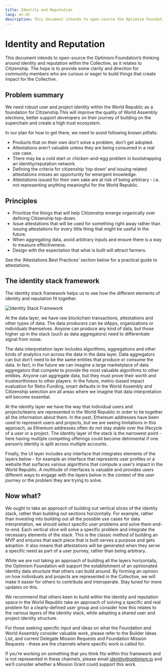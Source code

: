 ```yaml
---
title: Identity and Reputation
lang: en-US
description: This document intends to open-source the Optimism Foundation’s thinking around identity and reputation within the Collective, as it relates to Citizenship.
---
```


# Identity and Reputation

This document intends to open-source the Optimism Foundation’s thinking around identity and reputation within the Collective, as it relates to Citizenship. The hope is to provide some clarity and direction for community members who are curious or eager to build things that create impact for the Collective.

## Problem summary

We need robust user and project identity within the World Republic as a foundation for Citizenship.This will improve the quality of World Assembly elections, better support developers on their journey of building on the superchain and create a high trust ecosystem.

In our plan for how to get there, we need to avoid following known pitfalls:

- Products that on their own don’t solve a problem, don’t get adopted.
- Attestations aren’t valuable unless they are being consumed in a real use case.
- There may be a cold start or chicken-and-egg problem in bootstrapping an identity/reputation network.
- Defining the criteria for citizenship ‘top down’ and issuing related attestations misses an opportunity for emergent knowledge.
- Attestations issued for their own sake are at risk of being arbitrary - i.e. not representing anything meaningful for the World Republic.

## Principles

- Prioritize the things that will help Citizenship emerge organically over defining Citizenship top-down.
- Issue attestations that will be used for something right away rather than issuing attestations for every little thing that might be useful in the future.
- When aggregating data, avoid arbitrary inputs and ensure there is a way to measure effectiveness.
- Design with the expectation that what is built will attract farmers.

See the ‘Attestations Best Practices’ section below for a practical guide to attestations.

## The identity stack framework

The identity stack framework helps us to see how the different elements of identity and reputation fit together.

![Identity Stack Framework](/img/identity/upload_b344e96d086ccbeeb28b3609a8fdbf92.png)

At the data layer, we have raw blockchain transactions, attestations and other types of data. The data producers can be dApps, organizations or individuals themselves. Anyone can produce any kind of data, but those higher up in the stack (such as data aggregators) need to differentiate signal from noise.

The data interpretation layer includes algorithms, aggregations and other kinds of analytics run across the data in the data layer. Data aggregators can but don’t need to be the same entities that produce or consume the data. In fact, in the future we can imagine a large marketplace of data aggregators that compete to provide the most valuable algorithms to other entities. Anyone can aggregate data, but they must prove their worth and trustworthiness to other players. In the future, metric-based impact evaluation for Retro Funding, smart defaults in the World Assembly and Citizenship selection are all areas where we imagine that data interpretation will become essential.

At the identity layer we have the way that individual users and projects/teams are represented in the World Republic in order to tie together all the information about them. In the past, Ethereum addresses have been used to represent users and projects, but we are seeing limitations in this approach, as Ethereum addresses often do not stay stable over the lifecycle of a user or a project. The identity layer of the stack is the narrowest point - here having multiple competing offerings could become detrimental if one person’s identity is split across multiple accounts.

Finally, the UI layer includes any interface that integrates elements of the layers below - for example an interface that represents user profiles or a website that surfaces various algorithms that compute a user’s impact in the World Republic. A multitude of interfaces is valuable and provides users different ways to engage with the layers below in the context of the user journey or the problem they are trying to solve.

## Now what?

We ought to take an approach of building out vertical slices of the identity stack, rather than building out sections horizontally. For example, rather than investing into building out all the possible use cases for data interpretation, we should select specific user problems and solve them end-to-end. Each vertical slice will solve a specific problem and integrate the necessary elements of the stack. This is the classic method of building an MVP and ensures that each piece that is built serves a purpose and gets adoption. It also means that attestations will be generated when they serve a specific need as part of a user journey, rather than being arbitrary.

While we are not taking an approach of building all the layers horizontally, the Optimism Foundation will support the establishment of an opinionated identity data structure that others can build around. By forming an opinion on how individuals and projects are represented in the Collective, we will make it easier for others to contribute and interoperate. Stay tuned for more updates on this.

We recommend that others keen to build within the identity and reputation space in the World Republic take an approach of solving a specific and real problem for a clearly-defined user group and consider how this relates to the various layers of the identity stack, while adopting a shared user and project identity structure.

For those seeking specific input and ideas on what the Foundation and World Assembly consider valuable work, please refer to the Builder Ideas List, and current Delegate Mission Requests and Foundation Mission Requests - these are the channels where specific work is called for.

If you’re working on something that you think fits within this framework and is not represented in these channels, please email identity@optimism.io and we’ll consider whether a Mission Grant could support this work.

